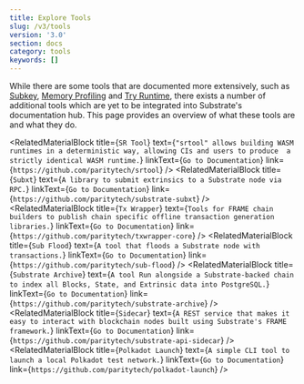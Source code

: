 ```yaml
---
title: Explore Tools
slug: /v3/tools
version: '3.0'
section: docs
category: tools
keywords: []
---
```


While there are some tools that are documented more extensively, such as [Subkey](/v3/tools/subkey),
[Memory Profiling](/v3/tools/memory-profiling) and [Try Runtime](/v3/tools/try-runtime), there exists a
number of additional tools which are yet to be integrated into Substrate's documentation hub. This page
provides an overview of what these tools are and what they do.

<RelatedMaterialBlock
  title={`SR Tool`}
  text={`"srtool" allows building WASM runtimes in a deterministic way, allowing CIs and users to produce 
  a strictly identical WASM runtime.`}
  linkText={`Go to Documentation`}
  link={`https://github.com/paritytech/srtool`}
/>
<RelatedMaterialBlock
  title={`Subxt`}
  text={`A library to submit extrinsics to a Substrate node via RPC.`}
  linkText={`Go to Documentation`}
  link={`https://github.com/paritytech/substrate-subxt`}
/>
<RelatedMaterialBlock
  title={`Tx Wrapper`}
  text={`Tools for FRAME chain builders to publish chain specific offline transaction generation libraries.`}
  linkText={`Go to Documentation`}
  link={`https://github.com/paritytech/txwrapper-core`}
/>
<RelatedMaterialBlock
  title={`Sub Flood`}
  text={`A tool that floods a Substrate node with transactions.`}
  linkText={`Go to Documentation`}
  link={`https://github.com/paritytech/sub-flood`}
/>
<RelatedMaterialBlock
  title={`Substrate Archive`}
  text={`A tool Run alongside a Substrate-backed chain to index all Blocks, State, and Extrinsic data into PostgreSQL.`}
  linkText={`Go to Documentation`}
  link={`https://github.com/paritytech/substrate-archive`}
/>
<RelatedMaterialBlock
  title={`Sidecar`}
  text={`A REST service that makes it easy to interact with blockchain nodes built using Substrate's FRAME framework.`}
  linkText={`Go to Documentation`}
  link={`https://github.com/paritytech/substrate-api-sidecar`}
/>
<RelatedMaterialBlock
  title={`Polkadot Launch`}
  text={`A simple CLI tool to launch a local Polkadot test network.`}
  linkText={`Go to Documentation`}
  link={`https://github.com/paritytech/polkadot-launch`}
/>
